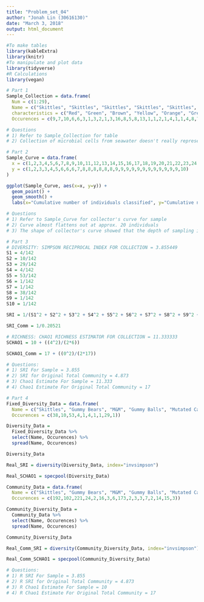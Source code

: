 ```yaml
---
title: "Problem_set_04"
author: "Jonah Lin (30616130)"
date: "March 3, 2018"
output: html_document
---
```


```r
#To make tables
library(kableExtra)
library(knitr)
#To manipulate and plot data
library(tidyverse)
#R Calculations
library(vegan)

# Part 1
Sample_Collection = data.frame(
  Num = c(1:29),
  Name = c("Skittles", "Skittles", "Skittles", "Skittles", "Skittles", "Gummy Bears", "Gummy Bears", "Gummy Bears", "Gummy Bears", "Gummy Bears", "M&M", "M&M", "M&M", "M&M", "M&M", "M&M", "Gummy Balls", "Gummy Balls", "Gummy Balls", "Mutated Candy", "Kisses", "Sour Bears", "Spiders", "Gummy Rods", "Gummy Rods", "Gummy Rods", "Gummy Rods", "Gummy Rods", "Long Gummy Rods"),
  characteristics = c("Red", "Green", "Brown", "Yellow", "Orange", "Green", "Pink", "Orange", "Red", "Yellow", "Red", "Orange", "Brown", "Green", "Yellow", "Blue", "Orange", "Green", "Yellow", "Red", "Wrapper", "Yellow", "Multi-Colour", "Orange", "Pink", "Green", "Yellow", "Red", "Pink"),
  Occurences = c(9,7,10,6,6,3,1,3,2,1,3,16,8,5,8,13,1,1,2,1,4,1,1,4,8,7,4,6,1))

# Questions
# 1) Refer to Sample_Collection for table
# 2) Collection of microbial cells from seawater doesn't really represent the actual diversity of microorganisms inhabiting waters along Line-P transect. Some different species were missed

# Part 2
Sample_Curve = data.frame(
  x = c(1,2,3,4,5,6,7,8,9,10,11,12,13,14,15,16,17,18,19,20,21,22,23,24,25,26,27,28,29),
  y = c(1,2,3,3,4,5,6,6,6,7,8,8,8,8,8,8,9,9,9,9,9,9,9,9,9,9,9,9,10)
)

ggplot(Sample_Curve, aes(x=x, y=y)) +
  geom_point() +
  geom_smooth() +
  labs(x="Cumulative number of individuals classified", y="Cumulative number of species observed")

# Questions
# 1) Refer to Sample_Curve for collector's curve for sample
# 2) Curve almost flattens out at approx. 20 individuals
# 3) The shape of collector's curve showed that the depth of sampling is apparently enough to obtain majority of species in original community

# Part 3
# DIVERSITY: SIMPSON RECIPROCAL INDEX FOR COLLECTION = 3.855449
S1 = 4/142
S2 = 10/142
S3 = 29/142
S4 = 4/142
S5 = 53/142
S6 = 1/142
S7 = 1/142
S8 = 38/142
S9 = 1/142
S10 = 1/142

SRI = 1/(S1^2 + S2^2 + S3^2 + S4^2 + S5^2 + S6^2 + S7^2 + S8^2 + S9^2 + S10^2)

SRI_Comm = 1/0.20521

# RICHNESS: CHAO1 RICHNESS ESTIMATOR FOR COLLECTION = 11.333333
SCHAO1 = 10 + ((4^2)/(2*6))

SCHAO1_Comm = 17 + ((0^2)/(2*17))

# Questions:
# 1) SRI For Sample = 3.855
# 2) SRI for Original Total Community = 4.873
# 3) Chao1 Estimate For Sample = 11.333
# 4) Chao1 Estimate For Original Total Community = 17

# Part 4
Fixed_Diversity_Data = data.frame(
  Name = c("Skittles", "Gummy Bears", "M&M", "Gummy Balls", "Mutated Candy", "Kisses", "Sour Gummy Bears", "Spiders", "Gummy Rods", "Long Gummy Rods"), 
  Occurences = c(38,10,53,4,1,4,1,1,29,1))

Diversity_Data = 
  Fixed_Diversity_Data %>% 
  select(Name, Occurences) %>% 
  spread(Name, Occurences)

Diversity_Data

Real_SRI = diversity(Diversity_Data, index="invsimpson")

Real_SCHAO1 = specpool(Diversity_Data)

Community_Data = data.frame(
  Name = c("Skittles", "Gummy Bears", "M&M", "Gummy Balls", "Mutated Candy", "Kisses", "Sour Gummy Bears", "Spiders", "Gummy Rods", "Large Gummy", "Sour Gummy Swirls", "Gummy Cokes", "Curly Gummy Lines", "Gummy Fruit", "Twizzlers", "Small Bricks", "Large Bricks"), 
  Occurences = c(192,102,221,24,2,16,3,6,173,2,3,3,7,2,14,15,3))

Community_Diversity_Data = 
  Community_Data %>% 
  select(Name, Occurences) %>% 
  spread(Name, Occurences)

Community_Diversity_Data

Real_Comm_SRI = diversity(Community_Diversity_Data, index="invsimpson")

Real_Comm_SCHAO1 = specpool(Community_Diversity_Data)

# Questions:
# 1) R SRI For Sample = 3.855
# 2) R SRI for Original Total Community = 4.873
# 3) R Chao1 Estimate For Sample = 10
# 4) R Chao1 Estimate For Original Total Community = 17

```